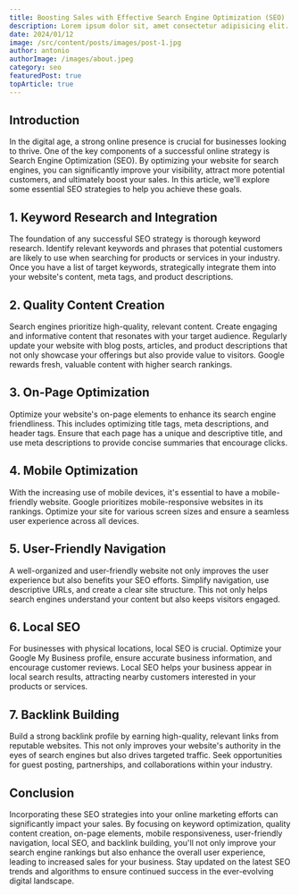```yaml
---
title: Boosting Sales with Effective Search Engine Optimization (SEO)
description: Lorem ipsum dolor sit, amet consectetur adipisicing elit. Hic eos odit sequi minima iure natus, odio tempora sit Lorem ipsum dolor sit.
date: 2024/01/12
image: /src/content/posts/images/post-1.jpg
author: antonio
authorImage: /images/about.jpeg
category: seo
featuredPost: true
topArticle: true
---
```


## **Introduction**

In the digital age, a strong online presence is crucial for businesses looking to thrive. One of the key components of a successful online strategy is Search Engine Optimization (SEO). By optimizing your website for search engines, you can significantly improve your visibility, attract more potential customers, and ultimately boost your sales. In this article, we'll explore some essential SEO strategies to help you achieve these goals.

## 1. Keyword Research and Integration

The foundation of any successful SEO strategy is thorough keyword research. Identify relevant keywords and phrases that potential customers are likely to use when searching for products or services in your industry. Once you have a list of target keywords, strategically integrate them into your website's content, meta tags, and product descriptions.

## 2. Quality Content Creation

Search engines prioritize high-quality, relevant content. Create engaging and informative content that resonates with your target audience. Regularly update your website with blog posts, articles, and product descriptions that not only showcase your offerings but also provide value to visitors. Google rewards fresh, valuable content with higher search rankings.

## 3. On-Page Optimization

Optimize your website's on-page elements to enhance its search engine friendliness. This includes optimizing title tags, meta descriptions, and header tags. Ensure that each page has a unique and descriptive title, and use meta descriptions to provide concise summaries that encourage clicks.

## 4. Mobile Optimization

With the increasing use of mobile devices, it's essential to have a mobile-friendly website. Google prioritizes mobile-responsive websites in its rankings. Optimize your site for various screen sizes and ensure a seamless user experience across all devices.

## 5. User-Friendly Navigation

A well-organized and user-friendly website not only improves the user experience but also benefits your SEO efforts. Simplify navigation, use descriptive URLs, and create a clear site structure. This not only helps search engines understand your content but also keeps visitors engaged.

## 6. Local SEO

For businesses with physical locations, local SEO is crucial. Optimize your Google My Business profile, ensure accurate business information, and encourage customer reviews. Local SEO helps your business appear in local search results, attracting nearby customers interested in your products or services.

## 7. Backlink Building

Build a strong backlink profile by earning high-quality, relevant links from reputable websites. This not only improves your website's authority in the eyes of search engines but also drives targeted traffic. Seek opportunities for guest posting, partnerships, and collaborations within your industry.

## Conclusion

Incorporating these SEO strategies into your online marketing efforts can significantly impact your sales. By focusing on keyword optimization, quality content creation, on-page elements, mobile responsiveness, user-friendly navigation, local SEO, and backlink building, you'll not only improve your search engine rankings but also enhance the overall user experience, leading to increased sales for your business. Stay updated on the latest SEO trends and algorithms to ensure continued success in the ever-evolving digital landscape.
